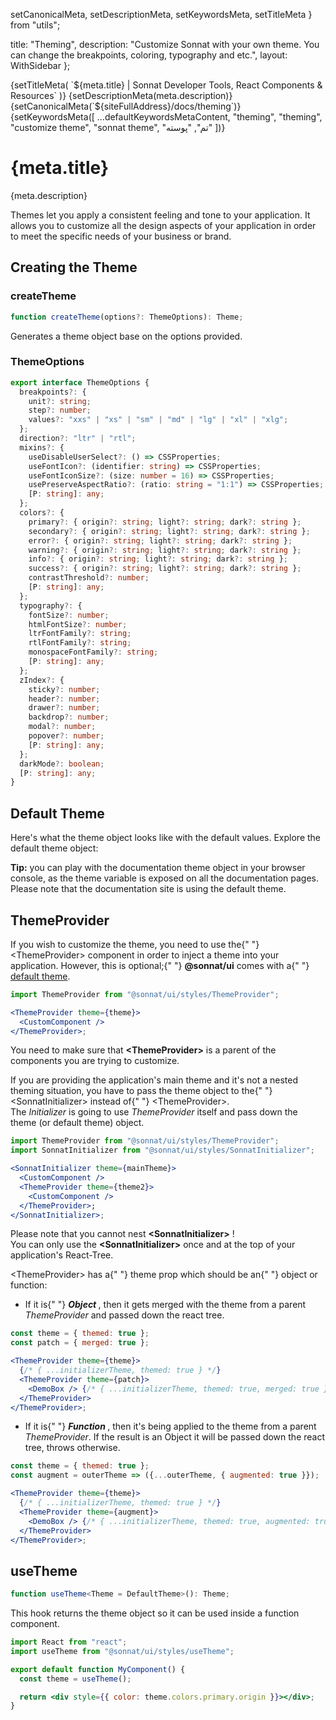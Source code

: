   setCanonicalMeta,
  setDescriptionMeta,
  setKeywordsMeta,
  setTitleMeta
} from "utils";

  title: "Theming",
  description:
    "Customize Sonnat with your own theme. You can change the breakpoints, coloring, typography and etc.",
  layout: WithSidebar
};

<Head>
  {setTitleMeta(
    `${meta.title} | Sonnat Developer Tools, React Components & Resources`
  )}
  {setDescriptionMeta(meta.description)}
  {setCanonicalMeta(`${siteFullAddress}/docs/theming`)}
  {setKeywordsMeta([
    ...defaultKeywordsMetaContent,
    "theming",
    "theming",
    "customize theme",
    "sonnat theme",
    "تم",
    "پوسته"
  ])}
</Head>

<h1>
  <span>{meta.title}</span>
  <AnchorButton anchorId="overview" />
  <PageEditButton href={`pages/docs/theming.mdx`} />
</h1>

<p>{meta.description}</p>

<p>
  Themes let you apply a consistent feeling and tone to your application. It
  allows you to customize all the design aspects of your application in order to
  meet the specific needs of your business or brand.
</p>

<h2>
  <span>Creating the Theme</span>
  <AnchorButton anchorId="creating-the-theme" />
</h2>

<h3>
  <span>createTheme</span>
  <AnchorButton anchorId="createTheme" />
</h3>

```typescript
function createTheme(options?: ThemeOptions): Theme;
```

<p>Generates a theme object base on the options provided.</p>

<h3>
  <span>ThemeOptions</span>
  <AnchorButton anchorId="theme-options" />
</h3>

```typescript
export interface ThemeOptions {
  breakpoints?: {
    unit?: string;
    step?: number;
    values?: "xxs" | "xs" | "sm" | "md" | "lg" | "xl" | "xlg";
  };
  direction?: "ltr" | "rtl";
  mixins?: {
    useDisableUserSelect?: () => CSSProperties;
    useFontIcon?: (identifier: string) => CSSProperties;
    useFontIconSize?: (size: number = 16) => CSSProperties;
    usePreserveAspectRatio?: (ratio: string = "1:1") => CSSProperties;
    [P: string]: any;
  };
  colors?: {
    primary?: { origin?: string; light?: string; dark?: string };
    secondary?: { origin?: string; light?: string; dark?: string };
    error?: { origin?: string; light?: string; dark?: string };
    warning?: { origin?: string; light?: string; dark?: string };
    info?: { origin?: string; light?: string; dark?: string };
    success?: { origin?: string; light?: string; dark?: string };
    contrastThreshold?: number;
    [P: string]: any;
  };
  typography?: {
    fontSize?: number;
    htmlFontSize?: number;
    ltrFontFamily?: string;
    rtlFontFamily?: string;
    monospaceFontFamily?: string;
    [P: string]: any;
  };
  zIndex?: {
    sticky?: number;
    header?: number;
    drawer?: number;
    backdrop?: number;
    modal?: number;
    popover?: number;
    [P: string]: any;
  };
  darkMode?: boolean;
  [P: string]: any;
}
```

<h2>
  <span>Default Theme</span>
  <AnchorButton anchorId="default-theme" />
</h2>

<p>
  Here's what the theme object looks like with the default values. Explore the
  default theme object:
</p>

<JsonViewBox />

<div data-notebox>
  <strong>Tip:</strong> you can play with the documentation theme object in your
  browser console, as the theme variable is exposed on all the documentation
  pages. Please note that the documentation site is using the default theme.
</div>

<h2>
  <span>ThemeProvider</span>
  <AnchorButton anchorId="theme-provider" />
</h2>

<p>
  If you wish to customize the theme, you need to use the{" "}
  <inlineCode>&lt;ThemeProvider&gt;</inlineCode> component in order to inject a
  theme into your application. However, this is optional;{" "}
  <strong>@sonnat/ui</strong> comes with a{" "}
  <a href="#default-theme">default theme</a>.
</p>

```jsx
import ThemeProvider from "@sonnat/ui/styles/ThemeProvider";

<ThemeProvider theme={theme}>
  <CustomComponent />
</ThemeProvider>;
```

<div data-notebox>
  You need to make sure that <strong>&lt;ThemeProvider&gt;</strong> is a parent
  of the components you are trying to customize.
</div>

<p>
  If you are providing the application's main theme and it's not a nested
  theming situation, you have to pass the theme object to the{" "}
  <inlineCode>&lt;SonnatInitializer&gt;</inlineCode> instead of{" "}
  <inlineCode>&lt;ThemeProvider&gt;</inlineCode>.<br />
  The <em>Initializer</em> is going to use <em>ThemeProvider</em> itself and pass
  down the theme (or default theme) object.
</p>

```jsx
import ThemeProvider from "@sonnat/ui/styles/ThemeProvider";
import SonnatInitializer from "@sonnat/ui/styles/SonnatInitializer";

<SonnatInitializer theme={mainTheme}>
  <CustomComponent />
  <ThemeProvider theme={theme2}>
    <CustomComponent />
  </ThemeProvider>;
</SonnatInitializer>;
```

<div data-notebox>
  Please note that you cannot nest <strong>&lt;SonnatInitializer&gt;</strong>
  !<br />
  You can only use the <strong>&lt;SonnatInitializer&gt;</strong> once and at
  the top of your application's React-Tree.
</div>

<p>
  <inlineCode>&lt;ThemeProvider&gt;</inlineCode> has a{" "}
  <inlineCode>theme</inlineCode> prop which should be an{" "}
  <inlineCode>object</inlineCode> or <inlineCode>function</inlineCode>:
</p>

<ul>
  <li>
    If it is{" "}
    <strong>
      <em>Object</em>
    </strong>
    , then it gets merged with the theme from a parent <em>ThemeProvider</em> and
    passed down the react tree.
  </li>
</ul>

```jsx
const theme = { themed: true };
const patch = { merged: true };

<ThemeProvider theme={theme}>
  {/* { ...initializerTheme, themed: true } */}
  <ThemeProvider theme={patch}>
    <DemoBox /> {/* { ...initializerTheme, themed: true, merged: true } */}
  </ThemeProvider>
</ThemeProvider>;
```

<ul style={{ marginTop: "1rem" }}>
  <li>
    If it is{" "}
    <strong>
      <em>Function</em>
    </strong>
    , then it's being applied to the theme from a parent <em>ThemeProvider</em>.
    If the result is an Object it will be passed down the react tree, throws otherwise.
  </li>
</ul>

```jsx
const theme = { themed: true };
const augment = outerTheme => ({...outerTheme, { augmented: true }});

<ThemeProvider theme={theme}>
  {/* { ...initializerTheme, themed: true } */}
  <ThemeProvider theme={augment}>
    <DemoBox /> {/* { ...initializerTheme, themed: true, augmented: true } */}
  </ThemeProvider>
</ThemeProvider>;
```

<h2>
  <span>useTheme</span>
  <AnchorButton anchorId="use-theme" />
</h2>

```typescript
function useTheme<Theme = DefaultTheme>(): Theme;
```

<p>
  This hook returns the theme object so it can be used inside a function
  component.
</p>

```jsx
import React from "react";
import useTheme from "@sonnat/ui/styles/useTheme";

export default function MyComponent() {
  const theme = useTheme();

  return <div style={{ color: theme.colors.primary.origin }}></div>;
}
```
